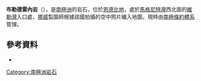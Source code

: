 {{Coord|66|17|S|56|6|E|source:GNIS|display=title}}

'''布勒德雷內岩'''（{{lang-nn|Brødrene}}），是[[南極洲|南極洲]]的岩石，位於[[恩德比地|恩德比地]]，處於[[馬格尼特灣|馬格尼特灣]]西北面的[[維勒灣|維勒灣]]入口處，[[挪威|挪威]]製圖師根據該國拍攝的空中照片繪入地圖，現時由[[南極條約體系|南極條約體系]]管理。

==參考資料==
* {{usgs-gazetteer|id=1977|name=Brødrene Rocks}}

{{Antarctica-geo-stub}}
[[Category:南極洲岩石|Category:南極洲岩石]]
